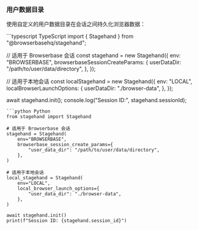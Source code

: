 
### 用户数据目录

使用自定义的用户数据目录在会话之间持久化浏览器数据：

<CodeGroup>
```typescript TypeScript
import { Stagehand } from "@browserbasehq/stagehand";

// 适用于 Browserbase 会话
const stagehand = new Stagehand({
  env: "BROWSERBASE",
  browserbaseSessionCreateParams: {
    userDataDir: "/path/to/user/data/directory",
  },
});

// 适用于本地会话
const localStagehand = new Stagehand({
  env: "LOCAL",
  localBrowserLaunchOptions: {
    userDataDir: "./browser-data",
  },
});

await stagehand.init();
console.log("Session ID:", stagehand.sessionId);
```
```python Python
from stagehand import Stagehand

# 适用于 Browserbase 会话
stagehand = Stagehand(
    env="BROWSERBASE",
    browserbase_session_create_params={
        "user_data_dir": "/path/to/user/data/directory",
    },
)

# 适用于本地会话
local_stagehand = Stagehand(
    env="LOCAL",
    local_browser_launch_options={
        "user_data_dir": "./browser-data",
    },
)

await stagehand.init()
print(f"Session ID: {stagehand.session_id}")
```
</CodeGroup>
